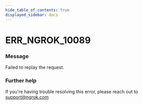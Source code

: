 ```yaml
---
hide_table_of_contents: true
displayed_sidebar: docs
---
```



# ERR_NGROK_10089

### Message

Failed to replay the request.

### Further help

If you're having trouble resolving this error, please reach out to [support@ngrok.com](mailto:support@ngrok.com?subject=Help%20with%20ERR_NGROK_10089)

<ErrorDetails error="err_ngrok_10089" />
